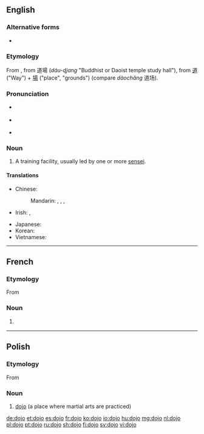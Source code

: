 {{also|dōjō}}
==English==
{{wikipedia}}

===Alternative forms===
* {{l|en|dōjō}}

===Etymology===
From {{etyl|ja|en}} {{l|ja|道場|tr=''dōjō'' どうじょう}}, from {{etyl|ltc|en}} 道場 (''dáu-ɖjang'' "Buddhist or Daoist temple study hall"), from [[道]] ("Way") + [[場]] ("place", "grounds") (compare {{etyl|cmn|en}} ''dàochǎng'' 道场).

===Pronunciation===
* {{a|UK}} {{IPA|/ˈdəʊdʒəʊ/|[ˈdəʊ̯d͡ʒəʊ̯]|lang=en}}
* {{a|US}} {{IPA|/ˈdoʊˌdʒoʊ/|[ˈdoʊ̯ˌd͡ʒoʊ̯]|lang=en}}
* {{rhymes|əʊdʒəʊ|lang=en}}

===Noun===
{{en-noun|s|dojo}}

# {{lb|en|martial arts}} A training facility, usually led by one or more [[sensei]].

====Translations====
{{trans-top|martial arts training facility}}
* Chinese: 
*: Mandarin: {{t|cmn|武術館}}, {{t|cmn|武术馆|tr=wǔshùguǎn}}, {{t|cmn|武館}}, {{t|cmn|武馆|tr=wǔguǎn}}
* Irish: {{t|ga|seomra oiliúna|m}}, {{t|ga|dojo|m}}
{{trans-mid}}
* Japanese: {{t-needed|ja}}
* Korean: {{t-needed|ko}}
* Vietnamese: {{t-needed|vi}}
{{trans-bottom}}

----

==French==
{{wikipedia|lang=fr}}

===Etymology===
From {{etyl|ja|fr}} {{m|ja|道場|tr=dōjō||place of the way|sc=Jpan}}

===Noun===
{{fr-noun|m}}

# {{lb|fr|martial arts}} {{l|en|dojo}}

----

==Polish==

===Etymology===
From {{etyl|ja|pl}} {{m|ja|道場|tr=dōjō||place of the way|sc=Jpan}}

===Noun===
{{head|pl|noun|g=n|indeclinable}}

# [[#English|dojo]] (a place where martial arts are practiced)

[[de:dojo]]
[[et:dojo]]
[[es:dojo]]
[[fr:dojo]]
[[ko:dojo]]
[[io:dojo]]
[[hu:dojo]]
[[mg:dojo]]
[[nl:dojo]]
[[pl:dojo]]
[[pt:dojo]]
[[ru:dojo]]
[[sh:dojo]]
[[fi:dojo]]
[[sv:dojo]]
[[vi:dojo]]